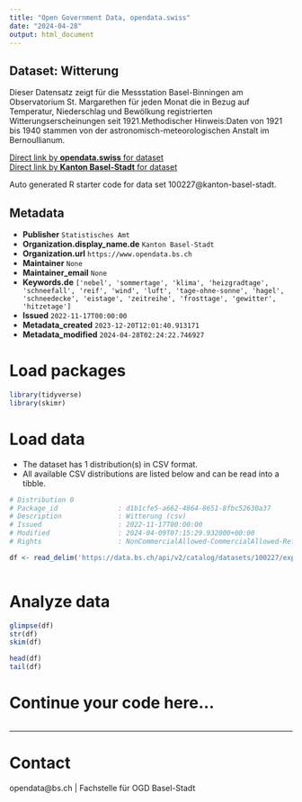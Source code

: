 ```yaml
---
title: "Open Government Data, opendata.swiss"
date: "2024-04-28"
output: html_document
---
```


## Dataset: Witterung

Dieser Datensatz zeigt für die Messstation Basel-Binningen am Observatorium St. Margarethen für jeden Monat die in Bezug auf Temperatur, Niederschlag und Bewölkung registrierten Witterungserscheinungen seit 1921.Methodischer Hinweis:Daten von 1921 bis 1940 stammen von der astronomisch-meteorologischen Anstalt im Bernoullianum.

[Direct link by **opendata.swiss** for dataset](https://opendata.swiss/de/dataset/witterung)<br>
[Direct link by **Kanton Basel-Stadt** for dataset](https://data.bs.ch/explore/dataset/100227/)

Auto generated R starter code for data set 100227@kanton-basel-stadt.

## Metadata

- **Publisher** `Statistisches Amt`
- **Organization.display_name.de** `Kanton Basel-Stadt`
- **Organization.url** `https://www.opendata.bs.ch`
- **Maintainer** `None`
- **Maintainer_email** `None`
- **Keywords.de** `['nebel', 'sommertage', 'klima', 'heizgradtage', 'schneefall', 'reif', 'wind', 'luft', 'tage-ohne-sonne', 'hagel', 'schneedecke', 'eistage', 'zeitreihe', 'frosttage', 'gewitter', 'hitzetage']`
- **Issued** `2022-11-17T00:00:00`
- **Metadata_created** `2023-12-20T12:01:40.913171`
- **Metadata_modified** `2024-04-28T02:24:22.746927`


# Load packages

```r

library(tidyverse)
library(skimr)

```

# Load data

-   The dataset has 1 distribution(s) in CSV format.
-   All available CSV distributions are listed below and can be read into a tibble.

```r

# Distribution 0
# Package_id               : d1b1cfe5-a662-4864-8651-8fbc52630a37
# Description              : Witterung (csv)
# Issued                   : 2022-11-17T00:00:00
# Modified                 : 2024-04-09T07:15:29.932000+00:00
# Rights                   : NonCommercialAllowed-CommercialAllowed-ReferenceRequired

df <- read_delim('https://data.bs.ch/api/v2/catalog/datasets/100227/exports/csv')



```

# Analyze data

```r

glimpse(df)
str(df)
skim(df)

head(df)
tail(df)

```

# Continue your code here...

```r

```

------------------------------------------------------------------------

# Contact

opendata@bs.ch | Fachstelle für OGD Basel-Stadt

